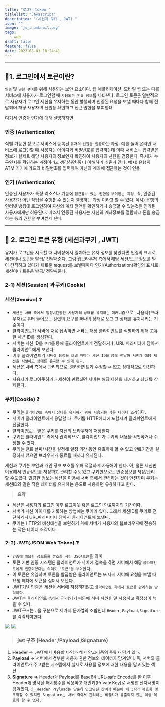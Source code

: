 ```yaml
---
title: "로그인 token "
titlelist: "Javascript"
description: "(세션과 쿠키 , JWT) "
icon: ""
image: "js_thumbnail.png"
tags:
  - web
draft: false
feature: false
date: 2023-08-03 18:24:41
---
```


---

## 📌1. 로그인에서 토큰이란?

`인증` 및 `권한 부여`를 위해 사용되는 보안 요소이다.
웹 애플리케이션, 모바일 앱 또는 다를 서비스에 사용자가 로그인할 때 `사용되는 인증 정보`를 나타낸다.
로그인 토큰은 일반적으로 사용자가 로그인 세션을 유지하는 동안 발행되며 인증된 요청을 보낼 때마다 함께 전달되어 해당 사용자의 신원을 확인하고 접근 권한을 부여한다.

여기서 인증과 인가에 대해 설명하자면

>

### **인증 (Authentication)**

식별 가능한 정보로 서비스에 등록된 `유저의 신원을 입증`하는 과정.
예를 들어 온라인 서비스에 로그인할 때 사용자는 아이디와 비밀번호를 입력하는데 이때 서비스는 입력받은 정보가 실제로 해당 사용자의 정보인지 확인하여 사용자의 신원을 검증한다. 즉,내가 누구인지를 확인하는 과정이라고 생각하면 좀 더 이해하기 쉬울거 같다.
예시) 은행의 ATM 기기에 카드와 비밀번호를 입력하여 자신의 계좌에 접근하는 것이 인증

>

### **인가 (Authentication)**

인증된 사용자가 특정 리소스나 기능에 `접근할수 있는 권한을 부여받는 과정.`
즉, 인증된 사용자가 어떤 작업을 수행할 수 있는지 결정하는 과정 이라고 할 수 있다.
예시) 은행의 인터넷 뱅킹에 로그인하여 자신의 계좌 잔액을 확인하거나 송금할 수 있는것은 인가된 사용자에게만 허용된다. 따라서 인증된 사용자는 자신의 계좌정보를 열람하고 돈을 송금하는 등의 권한을 부여받게 된다.

---

## 📌 2. 로그인 토큰 유형 (세션과쿠키 , JWT)

유저가 로그인을 시도할 때 서버상에서 일치하는 유저 정보를 찾았다면 인증의 표시로 세션이나 토큰을 발급/ 전달해준다.
그럼 웹브라우저 측에서 해당 세션/토큰 정보를 받아 간직하고 있다가 새로운 request를 보낼때마다 인가(Authorization)확인의 표시로 세션이나 토큰을 발급/ 전달해준다.

### 2-1) 세션(Session) 과 쿠키(Cookie)

### 세션(Session) ❓

- `세션은 서버 측에서 일정시간동안 사용자의 상태를 유지하는 매커니즘`으로 , 사용자(브라우저)로 부터 들어오는 일련의 요구를 하나의 상태로 보고 그 상태를 유지시키는 기술이다.
- 클라이언트가 서버에 처음 접속하면 서버는 해당 클라이언트를 식별하기 위해 고유한 세션 ID를 생성한다.
- 서버는 세션 ID를 `쿠키`를 통해 클라이언트에게 전달하거나, URL 파라미터에 담아서 클라이언트에게 보낸다.
- 이후 클라이언트가 `서버에 요청을 보낼 때마다 세션 ID를 함께 전달해 서버가 해당 세션을 식별하고 상태를 유지할 수 있게 된다.`
- 세션은 서버 측에서 관리되므로, 클라이언트가 수정할 수 없고 상대적으로 안전하다.
- 사용자가 로그아웃하거나 세션이 만료되면 서버는 해당 세션을 제거하고 상태를 삭제한다.

### 쿠키(Cookie) ❓

- 쿠키는 `클라이언트 측에서 상태를 유지하기 위해 사용되는 작은 데이터 조각`이다.
- 서버가 클라이언트에게 응답할 때, 쿠키를 HTTP헤더에 포함시켜 클라이언트에게 전달한다.
- 클라이언트는 받은 쿠키를 자신의 브라우저에 저장한다.
- 쿠키는 클라이언트 측에서 관리되므로, 클라이언트가 쿠키의 내용을 확인하거나 수정할 수 있다.
- 쿠키는 만료 날짜/시간을 설정해 일정 기간 동안 유효하게 할 수 있고 만료기간을 설정하지 않으면 브라우저가 종료될 때까지 유지된다.

세션과 쿠키는 보안과 개인 정보 보호를 위해 적절하게 사용해야 한다.
아, 물론 세션만 이용해서 인증정보를 저장하고 관리할 수도 있고 쿠키만으로도 인증정보를 저장/관리 할 수도있다.
민감한 정보는 세션을 이용해 서버 측에서 관리하는 것이 안전하며 쿠키는 세션ID와 같은 작은 데이터를 유지하는 용도로 사용하면 유용하다고 한다.

> **요약**

- 세션은 사용자의 로그인 이후 로그아웃 혹은 로그인 만료까지의 기간이다.
- 서버가 세션 아이디를 기록하는 방법에는 쿠키가 있다. 그래서 세션ID를 쿠키로 전달하거나 URL파라미터에 담아서 클라이언트에 보낸다.
- 쿠키는 HTTP의 비상태성을 보완하기 위해 서버가 사용자의 웹브라우저에 전송하는 작은 데이터 조각이다.

### 2-2) JWT(JSON Web Token) ❓

- `인증에 필요한 정보들을 암호화 시킨 JSON토큰`을 의미
- 토큰 기반 인증 시스템은 클라이언트가 서버에 접속을 하면 서버에서 해당 `클라이언트에게 인증되었다는 의미로 '토큰'을 부여`한다.
- 이 토큰은 유일하며 토큰을 발급받은 클라이언트는 또 다시 서버에 요청을 보낼 때 요청 헤더에 토큰을 심어서 보낸다.
- JWT기반 인증은 세션을 서버에 저장하지않고 `클라이언트 측에서 토큰을 관리하는 방식이다.`
- JWT는 클라이언트 측에서 관리되기 때문에 서버 자원을 덜 사용하고 확장성이 높을 수 있다.
- JWT구조는 . 을 구분으로 세가지 문자열의 조합인데 `Header,Payload,Signature`를 각각의미한다.

![](https://velog.velcdn.com/images/chosule/post/d682adf5-4f6c-4ef3-86d1-e48900df6f57/image.png)
![](https://velog.velcdn.com/images/chosule/post/d28c5876-4cd4-47c2-9357-b88fe72b08e5/image.png)

> ### jwt 구조 (Header /Payload /Signature)

1. **Header** => JWT에서 사용할 타입과 해시 알고리즘의 종류가 담겨 있다.
2. **Payload** => 서버에서 첨부한 사용자 권한 정보와 데이터가 담겨있다. 즉, 서버와 클라이언트가 주고받는 시스템에서 실제로 사용될 정보에 대한 내용을 담고 있는 섹션.
3. **Signature** => Header와 Payload를 Base64 URL-safe Encode를 한 이후 Header에 명시된 해시함수를 적용하고 개인키(Private Key)로 서명한 전자서명이 담겨있다.
   👆🏻`Header Payload는 단순히 인코딩된 값이기 때문에 제 3자가 복호화 및 조작할 수 있지만 Signature는 서버 측에서 관리하는 비밀키가 유출되지 않는 이상 복호화 할 수 없다.`
